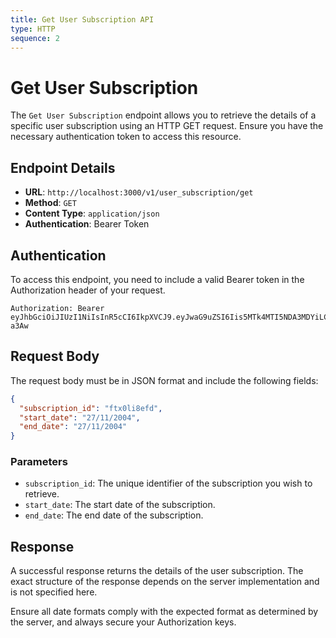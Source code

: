 ```yaml
---
title: Get User Subscription API
type: HTTP
sequence: 2
---
```


# Get User Subscription

The `Get User Subscription` endpoint allows you to retrieve the details of a specific user subscription using an HTTP GET request. Ensure you have the necessary authentication token to access this resource.

## Endpoint Details

- **URL**: `http://localhost:3000/v1/user_subscription/get`
- **Method**: `GET`
- **Content Type**: `application/json`
- **Authentication**: Bearer Token

## Authentication

To access this endpoint, you need to include a valid Bearer token in the Authorization header of your request.

```
Authorization: Bearer eyJhbGciOiJIUzI1NiIsInR5cCI6IkpXVCJ9.eyJwaG9uZSI6Iis5MTk4MTI5NDA3MDYiLCJ1aWQiOiI1Z2VhcGdhcHhzIn0.yNyKfoOQouzSNDwp_5rJ9CAEMVJo5uqueJHNpG-a3Aw
```

## Request Body

The request body must be in JSON format and include the following fields:

```json
{
  "subscription_id": "ftx0li8efd",
  "start_date": "27/11/2004",
  "end_date": "27/11/2004"
}
```

### Parameters

- `subscription_id`: The unique identifier of the subscription you wish to retrieve.
- `start_date`: The start date of the subscription.
- `end_date`: The end date of the subscription.

## Response

A successful response returns the details of the user subscription. The exact structure of the response depends on the server implementation and is not specified here.

Ensure all date formats comply with the expected format as determined by the server, and always secure your Authorization keys.